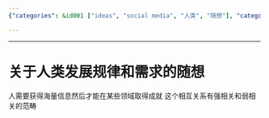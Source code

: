 ```yaml
---
{"categories": &id001 ["ideas", "social media", "人类", "随想"], "category": "Information Management", "date": "2023-12-22 23:52:59", "description": "The text explores the concept that acquiring substantial amounts of information is crucial for accomplishment in diverse domains, and highlights the distinction between strong and weak correlations.", "tags": *id001, "title": "关于人类发展规律和需求的随想"}

---
```


------

# 关于人类发展规律和需求的随想

人需要获得海量信息然后才能在某些领域取得成就 这个相互关系有强相关和弱相关的范畴

